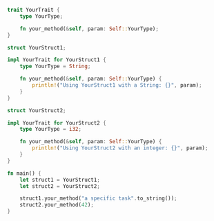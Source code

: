 ```rust
trait YourTrait {
    type YourType;

    fn your_method(&self, param: Self::YourType);
}

struct YourStruct1;

impl YourTrait for YourStruct1 {
    type YourType = String;

    fn your_method(&self, param: Self::YourType) {
        println!("Using YourStruct1 with a String: {}", param);
    }
}

struct YourStruct2;

impl YourTrait for YourStruct2 {
    type YourType = i32;

    fn your_method(&self, param: Self::YourType) {
        println!("Using YourStruct2 with an integer: {}", param);
    }
}

fn main() {
    let struct1 = YourStruct1;
    let struct2 = YourStruct2;

    struct1.your_method("a specific task".to_string());
    struct2.your_method(42);
}

```